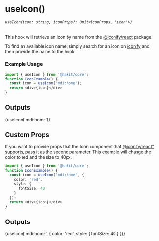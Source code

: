
<Meta title="HOOKS/useIcon" />

# useIcon()
###### `useIcon(icon: string, iconProps?: Omit<IconProps, 'icon'>)`
This hook will retrieve an icon by name from the [@iconify/react](https://iconify.design/docs/icon-components/react/) package.

To find an available icon name, simply search for an icon on [iconify](https://icon-sets.iconify.design/) and then provide the name to the hook.

### Example Usage

```ts
import { useIcon } from '@hakit/core';
function IconExample() {
  const icon = useIcon('mdi:home');
  return <div>{icon}</div>
}
```

## Outputs

<div>{useIcon('mdi:home')}</div>

## Custom Props

If you want to provide props that the Icon component that [@iconify/react"](https://iconify.design/docs/icon-components/react/) supports, pass it as the second parameter.
This example will change the color to red and the size to 40px.
```ts
import { useIcon } from '@hakit/core';
function IconExample() {
  const icon = useIcon('mdi:home', {
    color: 'red',
    style: {
      fontSize: 40
    }
  });
  return <div>{icon}</div>
}
```

## Outputs

<div>{useIcon('mdi:home', {
    color: 'red',
    style: {
      fontSize: 40
    }
})}</div>